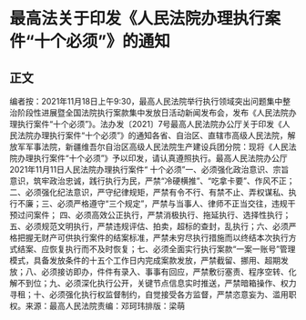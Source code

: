 # 最高法关于印发《人民法院办理执行案件“十个必须”》的通知
## 正文
编者按：2021年11月18日上午9:30，最高人民法院举行执行领域突出问题集中整治阶段性进展暨全国法院执行案款集中发放日活动新闻发布会，发布《人民法院办理执行案件“十个必须”》。法办发〔2021〕7号最高人民法院办公厅关于印发《人民法院办理执行案件“十个必须”》的通知各省、自治区、直辖市高级人民法院，解放军军事法院，新疆维吾尔自治区高级人民法院生产建设兵团分院：现将《人民法院办理执行案件“十个必须”》予以印发，请认真遵照执行。最高人民法院办公厅2021年11月11日人民法院办理执行案件“ 十个必须”一、必须强化政治意识、宗旨意识，筑牢政治忠诚，践行执行为民，严禁“冷硬横推”、“吃拿卡要”、作风不正；二、必须强化纪法意识，严守纪律规矩，严禁有令不行、有禁不止、弄权谋私、执行不廉；三、必须严格遵守“三个规定”，严禁与当事人、律师不正当交往，违规干预过问案件； 四、必须高效公正执行，严禁消极执行、拖延执行、选择性执行；五、必须规范文明执行，严禁违规评估、拍卖，超标的查封，乱执行；六、必须严格把握无财产可供执行案件的结案标准，严禁未穷尽执行措施而以终结本次执行方式结案、应恢复执行而不及时恢复；七、必须全面实行执行案款“一案一账号”管理模式，具备发放条件的十五个工作日内完成案款发放，严禁截留、挪用、超期发放；八、必须接访即办，件件有录入、事事有回应，严禁敷衍塞责、程序空转、化解不到位；九、必须深化执行公开，关键节点信息实时推送，严禁暗箱操作、权力寻租；十、必须强化执行权监督制约，自觉接受各方监督，严禁恣意妄为、滥用职权。来源：最高人民法院责编：邓珂玮排版：梁萌